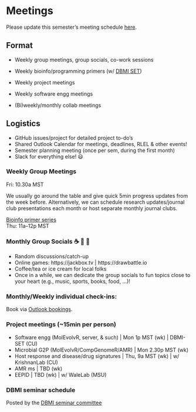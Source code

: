 # Meetings

Please update this semester's meeting schedule [here](https://docs.google.com/spreadsheets/d/14919WwHIiKFFBcYZgF9wxACIYqh-gW-2QeDyM4WU28E/edit#gid=0).

## Format

-   Weekly group meetings, group socials, co-work sessions

-   Weekly bioinfo/programming primers (w/ [DBMI SET](https://cu-dbmi.github.io/set-website/about))

-   Weekly project meetings

-   Weekly software engg meetings

-   (Bi)weekly/monthly collab meetings

## Logistics

-   GitHub issues/project for detailed project to-do's
-   Shared Outlook Calendar for meetings, deadlines, RLEL & other events!
-   Semester planning meeting (once per sem, during the first month)
-   Slack for everything else! 😃

### Weekly Group Meetings

Fri: 10.30a MST

We usually go around the table and give quick 5min progress updates from the week before. Alternatively, we can schedule research updates/journal club presentations each month or host separate monthly journal clubs.

[Bioinfo primer series](https://github.com/JRaviLab/bioinfo-primers) <br> Thu: 11a--12p MST

### Monthly Group Socials ☕ 🍵 🥐

<TBD>

-   Random discussions/catch-up
-   Online games: https://jackbox.tv \| https://drawbattle.io
-   Coffee/tea or ice cream for local folks
-   Once in a while, we can dedicate the group socials to fun topics close to your heart (e.g., music, sports, books, food, ...)!

### Monthly/Weekly individual check-ins:

Book via [Outlook bookings](https://bit.ly/janani-cucal).

### Project meetings (~15min per person)

-   Software engg (MolEvolvR, server, & such) \| Mon 1p MST (wk) \| DBMI-SET (CU)
-   Microbial G2P (MolEvolvR/CompGenomeR/AMR) \| Mon 2.30p MST (wk)
-   Host response and disease/drug signatures \| Thu, 9a MST (wk) \| w/ KrishnanLab (CU)
-   AMR ms \| TBD (wk)
-   EEPID \| TBD (wk) \| w/ WaleLab (MSU)

### DBMI seminar schedule
Posted by the [DBMI seminar committee](https://github.com/jananiravi/dbmi_seminar)
